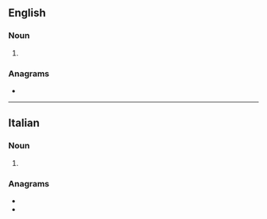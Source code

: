 ==English==

===Noun===
{{head|en|noun form}}

# {{plural of|en|baristo}}

===Anagrams===
* {{anagrams|en|a=abiirst|tiribas}}

----

==Italian==

===Noun===
{{head|it|noun plural form|g=m}}

# {{plural of|it|barista}}

===Anagrams===
* {{l|it|bistrai}}
* {{l|it|sbraiti}}